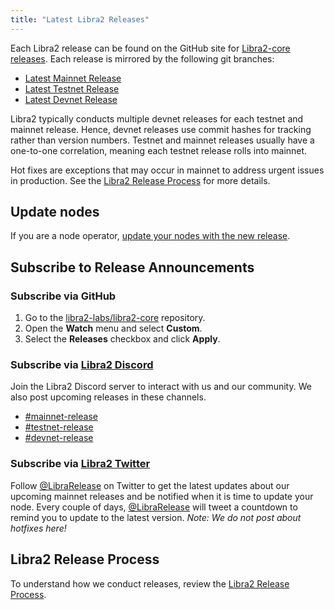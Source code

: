 ```yaml
---
title: "Latest Libra2 Releases"
---
```


Each Libra2 release can be found on the GitHub site for [Libra2-core releases](https://github.com/libra2org/libra2-core/releases).
Each release is mirrored by the following git branches:

- [Latest Mainnet Release](https://github.com/libra2org/libra2-core/tree/mainnet)
- [Latest Testnet Release](https://github.com/libra2org/libra2-core/tree/testnet)
- [Latest Devnet Release](https://github.com/libra2org/libra2-core/tree/devnet)

Libra2 typically conducts multiple devnet releases for each testnet and mainnet
release. Hence, devnet releases use commit hashes for tracking rather than
version numbers. Testnet and mainnet releases usually have a one-to-one
correlation, meaning each testnet release rolls into mainnet.

Hot fixes are exceptions that may occur in mainnet to address urgent issues in
production. See the [Libra2 Release Process](https://github.com/libra2org/libra2-core/blob/main/RELEASE.md)
for more details.

## Update nodes

If you are a node operator, [update your nodes with the new release](/network/nodes/full-node/modify/update-fullnode-with-new-releases).

## Subscribe to Release Announcements

### Subscribe via GitHub

1. Go to the [libra2-labs/libra2-core](https://github.com/libra2org/libra2-core)
   repository.
2. Open the **Watch** menu and select **Custom**.
3. Select the **Releases** checkbox and click **Apply**.

### Subscribe via [Libra2 Discord](https://discord.gg/libra2network)

Join the Libra2 Discord server to interact with us and our community. We also post upcoming releases in these channels.

- [#mainnet-release](https://discord.com/channels/945856774056083548/1042502400507916349)
- [#testnet-release](https://discord.com/channels/945856774056083548/1025614160555413545)
- [#devnet-release](https://discord.com/channels/945856774056083548/956692649430093904)

### Subscribe via [Libra2 Twitter](https://x.com/LibraRelease)

Follow [@LibraRelease](https://x.com/LibraRelease) on Twitter to get the latest updates about our upcoming
mainnet releases and be notified when it is time to update your node. Every
couple of days, [@LibraRelease](https://x.com/LibraRelease) will tweet a countdown to remind you to update to
the latest version. _Note: We do not post about hotfixes here!_

## Libra2 Release Process

To understand how we conduct releases, review the [Libra2 Release Process](https://github.com/libra2org/libra2-core/blob/main/RELEASE.md).
